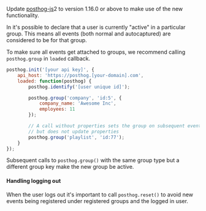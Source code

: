 Update [posthog-js](/docs/integrate/client/js)2 to version 1.16.0 or above to make use of the new functionality.

In  it's possible to declare that a user is currently "active" in a particular group. This means all events (both normal and autocaptured) are considered to be for that group.

To make sure all events get attached to groups, we recommend calling `posthog.group` in `loaded` callback.

```js
posthog.init('[your api key]', {
    api_host: 'https://posthog.[your-domain].com',
    loaded: function(posthog) {
        posthog.identify('[user unique id]');

        posthog.group('company', 'id:5', {
            company_name: 'Awesome Inc',
            employees: 11
        });

        // A call without properties sets the group on subsequent events
        // but does not update properties
        posthog.group('playlist', 'id:77');
    }
});
```

Subsequent calls to `posthog.group()` with the same group type but a different group key make the new group be active.

#### Handling logging out

When the user logs out it's important to call `posthog.reset()` to avoid new events being registered under registered groups and the logged in user.
